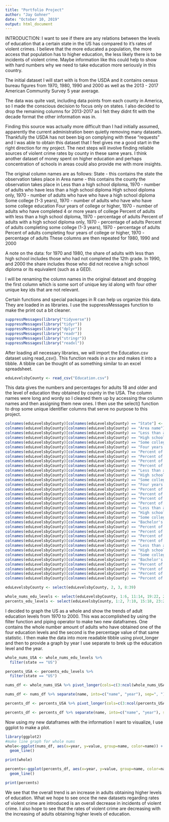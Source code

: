 ```yaml
---
title: "Portfolio Project"
author: "Jay Gohner"
date: "October 10, 2019"
output: html_document
---
```



INTRODUCTION:
  I want to see if there are any relations between the levels of education that a certain state in the US has
  compared to it's rates of violent crimes. I believe that the more educated a population, the more access that
  population has to higher education, the less likely there is to be incidents of violent crime. Maybe information
  like this could help to show with hard numbers why we need to take education more seriously in this country.
  
  The initial dataset I will start with is from the USDA and it contains census bureau figures from 1970, 1980, 1990
  and 2000 as well as the 2013 - 2017 American Community Survey 5 year average.
  
  The data was quite vast, including data points from each county in America, so I made the conscious decision to
  focus only on states. I also decided to drop the remaining columns for 2013-2017 as I felt they didnt fit with the
  decade format the other information was in.
  
  Finding this source was actually more difficult than I had initially assumed, apparently the current
  administration been quietly removing many datasets. Thankfully the USDA has not been big on complying with these
  "requests" and I was able to obtain this dataset that I feel gives me a good start in the right direction for my
  project. The next steps will involve finding reliable sources of violent crime rates by county in these same
  years. I think another dataset of money spent on higher education and perhaps concentration of schools in areas
  could also provide me with more insights.
  
  The original column names are as follows:
      State - this contains the state the observation takes place in
      Area name - this contains the county the observation takes place in
      Less than a high school diploma, 1970 - number of adults who have less than a high school diploma
      High school diploma only, 1970 - number of adults who have who have a high school diploma
      Some college (1-3 years), 1970 - number of adults who have who have some college education
      Four years of college or higher, 1970 - number of adults who have completed 4 or more years of college
      Percent of adults with less than a high school diploma, 1970 - percentage of adults
      Percent of adults with a high school diploma only, 1970 - percentage of adults
      Percent of adults completing some college (1-3 years), 1970 - percentage of adults
      Percent of adults completing four years of college or higher, 1970 - percentage of adults
      These columns are then repeated for 1980, 1990 and 2000
  
  A note on the data: for 1970 and 1980, the share of adults with less than high school includes those who had not
  completed the 12th grade. In 1990, and 2000 the share includes those who did not receive a high school
  diploma or its equivalent (such as a GED).
  
  I will be renaming the column names in the original dataset and dropping the first column which is some sort of
  unique key id along with four other unique key ids that are not relevant.
  
  Certain functions and special packages in R can help us organize this data. They are loaded in as libraries. I use the
  suppressMessages function to make the print out a bit cleaner.
```r
suppressMessages(library("tidyverse"))
suppressMessages(library("tidyr"))
suppressMessages(library("dplyr"))
suppressMessages(library("readr"))
suppressMessages(library("stringr"))
suppressMessages(library("readxl"))
```

After loading all necessary libraries, we will import the Education.csv dataset using read_csv(). This function reads in a
csv and makes it into a tibble. A tibble can be thought of as something similar to an excel spreadsheet.
```r
eduLevelsbyCounty <- read_csv("Education.csv")
```

This data gives the numbers and percentages for adults 18 and older and the level of education they obtained by county in
the USA. The column names were long and wordy so I cleaned them up by accessing thw column names and then assigning them
new ones. I then use the select() function to drop some unique identifier columns that serve no purpose to this project.

```r
colnames(eduLevelsbyCounty)[colnames(eduLevelsbyCounty) == "State"] <- "state"
colnames(eduLevelsbyCounty)[colnames(eduLevelsbyCounty) == "Area name"] <- "area_name"
colnames(eduLevelsbyCounty)[colnames(eduLevelsbyCounty) == "Less than a high school diploma, 1970"] <- "Less Than Diploma, 1970"
colnames(eduLevelsbyCounty)[colnames(eduLevelsbyCounty) == "High school diploma only, 1970"] <- "Diploma, 1970"
colnames(eduLevelsbyCounty)[colnames(eduLevelsbyCounty) == "Some college (1-3 years), 1970"] <- "AA or more, 1970"
colnames(eduLevelsbyCounty)[colnames(eduLevelsbyCounty) == "Four years of college or higher, 1970"] <- "BA or more, 1970"
colnames(eduLevelsbyCounty)[colnames(eduLevelsbyCounty) == "Percent of adults with less than a high school diploma, 1970"] <- "%Less Than Diploma, 1970"
colnames(eduLevelsbyCounty)[colnames(eduLevelsbyCounty) == "Percent of adults with a high school diploma only, 1970"] <- "% Diploma, 1970"
colnames(eduLevelsbyCounty)[colnames(eduLevelsbyCounty) == "Percent of adults completing some college (1-3 years), 1970"] <- "% AA or more, 1970"
colnames(eduLevelsbyCounty)[colnames(eduLevelsbyCounty) == "Percent of adults completing four years of college or higher, 1970"] <- "% BA or more, 1970"
colnames(eduLevelsbyCounty)[colnames(eduLevelsbyCounty) == "Less than a high school diploma, 1980"] <- "Less Than Diploma, 1980"
colnames(eduLevelsbyCounty)[colnames(eduLevelsbyCounty) == "High school diploma only, 1980"] <- "Diploma, 1980" 
colnames(eduLevelsbyCounty)[colnames(eduLevelsbyCounty) == "Some college (1-3 years), 1980"] <- "AA or more, 1980" 
colnames(eduLevelsbyCounty)[colnames(eduLevelsbyCounty) == "Four years of college or higher, 1980"] <- "BA or more, 1980" 
colnames(eduLevelsbyCounty)[colnames(eduLevelsbyCounty) == "Percent of adults with less than a high school diploma, 1980"] <- "% Less Than Diploma, 1980" 
colnames(eduLevelsbyCounty)[colnames(eduLevelsbyCounty) == "Percent of adults with a high school diploma only, 1980"] <- "% Diploma, 1980" 
colnames(eduLevelsbyCounty)[colnames(eduLevelsbyCounty) == "Percent of adults completing some college (1-3 years), 1980"] <- "% AA or more, 1980" 
colnames(eduLevelsbyCounty)[colnames(eduLevelsbyCounty) == "Percent of adults completing four years of college or higher, 1980"] <- "% BA or more, 1980"
colnames(eduLevelsbyCounty)[colnames(eduLevelsbyCounty) == "Less than a high school diploma, 1990"] <- "Less Than Diploma, 1990"
colnames(eduLevelsbyCounty)[colnames(eduLevelsbyCounty) == "High school diploma only, 1990"] <- "Diploma, 1990" 
colnames(eduLevelsbyCounty)[colnames(eduLevelsbyCounty) == "Some college or associate's degree, 1990"] <- "AA or more, 1990" 
colnames(eduLevelsbyCounty)[colnames(eduLevelsbyCounty) == "Bachelor's degree or higher, 1990"] <- "BA or more, 1990" 
colnames(eduLevelsbyCounty)[colnames(eduLevelsbyCounty) == "Percent of adults with less than a high school diploma, 1990"] <- "% Less Than Diploma, 1990" 
colnames(eduLevelsbyCounty)[colnames(eduLevelsbyCounty) == "Percent of adults with a high school diploma only, 1990"] <- "% Diploma, 1990" 
colnames(eduLevelsbyCounty)[colnames(eduLevelsbyCounty) == "Percent of adults completing some college or associate's degree, 1990"] <- "% AA or more, 1990" 
colnames(eduLevelsbyCounty)[colnames(eduLevelsbyCounty) == "Percent of adults with a bachelor's degree or higher, 1990"] <- "% BA or more, 1990"
colnames(eduLevelsbyCounty)[colnames(eduLevelsbyCounty) == "Less than a high school diploma, 2000"] <- "Less Than Diploma, 2000"
colnames(eduLevelsbyCounty)[colnames(eduLevelsbyCounty) == "High school diploma only, 2000"] <- "Diploma, 2000" 
colnames(eduLevelsbyCounty)[colnames(eduLevelsbyCounty) == "Some college or associate's degree, 2000"] <- "AA or more, 2000" 
colnames(eduLevelsbyCounty)[colnames(eduLevelsbyCounty) == "Bachelor's degree or higher, 2000"] <- "BA or more, 2000" 
colnames(eduLevelsbyCounty)[colnames(eduLevelsbyCounty) == "Percent of adults with less than a high school diploma, 2000"] <- "% Less Than Diploma, 2000" 
colnames(eduLevelsbyCounty)[colnames(eduLevelsbyCounty) == "Percent of adults with a high school diploma only, 2000"] <- "% Diploma, 2000" 
colnames(eduLevelsbyCounty)[colnames(eduLevelsbyCounty) == "Percent of adults completing some college or associate's degree, 2000"] <- "% AA or more, 2000" 
colnames(eduLevelsbyCounty)[colnames(eduLevelsbyCounty) == "Percent of adults with a bachelor's degree or higher, 2000"] <- "% BA or more, 2000"

eduLevelsbyCounty <- select(eduLevelsbyCounty, 2, 3, 8:39)

whole_nums_edu_levels <- select(eduLevelsbyCounty, 1:6, 11:14, 19:22, 27:30)
percents_edu_levels <- select(eduLevelsbyCounty, 1:2, 7:10, 15:18, 23:26, 31:34)
```

I decided to graph the US as a whole and show the trends of adult education levels from 1970 to 2000. This was
accomplished by using the filter function and piping operator to make two new dataframes. One contains the whole
number amount of adults who have obtained one of the four education levels and the second is the percentage value
of that same statistic.
I then make the data into more readable tibble using pivot_longer and then to provide a graph by year I use
separate to brek up the education level and the year.
```r
whole_nums_USA <- whole_nums_edu_levels %>%
  filter(state == "US")

percents_USA <- percents_edu_levels %>%
  filter(state == "US")

nums_df <- whole_nums_USA %>% pivot_longer(cols=c(3:ncol(whole_nums_USA)) )

nums_df <- nums_df %>% separate(name, into=c("name", "year"), sep=", ")

percents_df <- percents_USA %>% pivot_longer(cols=c(3:ncol(percents_USA)) )

percents_df <- percents_df %>% separate(name, into=c("name", "year"), sep=", ")
```

Now using my new dataframes with the information I want to visualize, I use ggplot to make a plot.
```r

library(ggplot2)
#make line graph for whole nums
whole<-ggplot(nums_df, aes(x=year, y=value, group=name, color=name)) + scale_y_continuous(labels = scales::number_format(accuracy = 1)) +
  geom_line()

print(whole)

percents<-ggplot(percents_df, aes(x=year, y=value, group=name, color=name)) + scale_y_continuous(labels = scales::number_format(accuracy = 1)) +
  geom_line()

print(percents)
```
We see that the overall trend is an increase in adults obtaining higher levels of education. What we hope to see 
once the new datasets regarding rates of violent crime are introduced is an overall decrease in incidents of violent
crime.
I also hope to see that the rates of violent crime are decreasing with the increasing of adults obtaining higher
levels of education.